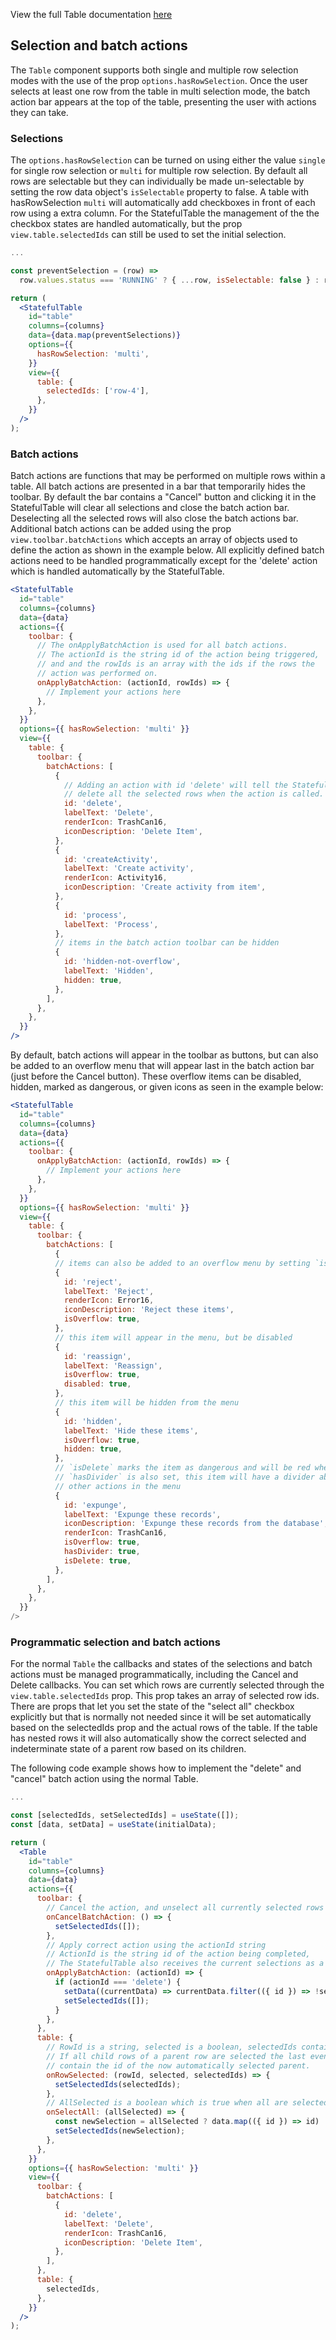 View the full Table documentation [here](/docs/1-watson-iot-table--playground)

## Selection and batch actions

The `Table` component supports both single and multiple row selection modes with the use of the prop
`options.hasRowSelection`. Once the user selects at least one row from the table in multi selection
mode, the batch action bar appears at the top of the table, presenting the user with actions they can take.

### Selections

The `options.hasRowSelection` can be turned on using either the value `single` for single row selection or `multi`
for multiple row selection. By default all rows are selectable but they can individually be made
un-selectable by setting the row data object's `isSelectable` property to false.
A table with hasRowSelection `multi` will automatically add checkboxes in front of each row using
a extra column. For the StatefulTable the management of the the checkbox states are handled automatically,
but the prop `view.table.selectedIds` can still be used to set the initial selection.

```jsx
...

const preventSelection = (row) =>
  row.values.status === 'RUNNING' ? { ...row, isSelectable: false } : row;

return (
  <StatefulTable
    id="table"
    columns={columns}
    data={data.map(preventSelections)}
    options={{
      hasRowSelection: 'multi',
    }}
    view={{
      table: {
        selectedIds: ['row-4'],
      },
    }}
  />
);
```

### Batch actions

Batch actions are functions that may be performed on multiple rows within a table. All batch actions are
presented in a bar that temporarily hides the toolbar. By default the bar contains a "Cancel" button and
clicking it in the StatefulTable will clear all selections and close the batch action bar. Deselecting all
the selected rows will also close the batch actions bar. Additional batch actions can be added using the prop
`view.toolbar.batchActions` which accepts an array of objects used to define the action as shown in the
example below. All explicitly defined batch actions need to be handled programmatically except for the 'delete' action
which is handled automatically by the StatefulTable.

```jsx
<StatefulTable
  id="table"
  columns={columns}
  data={data}
  actions={{
    toolbar: {
      // The onApplyBatchAction is used for all batch actions.
      // The actionId is the string id of the action being triggered,
      // and and the rowIds is an array with the ids if the rows the
      // action was performed on.
      onApplyBatchAction: (actionId, rowIds) => {
        // Implement your actions here
      },
    },
  }}
  options={{ hasRowSelection: 'multi' }}
  view={{
    table: {
      toolbar: {
        batchActions: [
          {
            // Adding an action with id 'delete' will tell the StatefulTable to
            // delete all the selected rows when the action is called.
            id: 'delete',
            labelText: 'Delete',
            renderIcon: TrashCan16,
            iconDescription: 'Delete Item',
          },
          {
            id: 'createActivity',
            labelText: 'Create activity',
            renderIcon: Activity16,
            iconDescription: 'Create activity from item',
          },
          {
            id: 'process',
            labelText: 'Process',
          },
          // items in the batch action toolbar can be hidden
          {
            id: 'hidden-not-overflow',
            labelText: 'Hidden',
            hidden: true,
          },
        ],
      },
    },
  }}
/>
```

By default, batch actions will appear in the toolbar as buttons, but can also be added to an overflow
menu that will appear last in the batch action bar (just before the Cancel button). These overflow
items can be disabled, hidden, marked as dangerous, or given icons as seen in the example below:

```jsx
<StatefulTable
  id="table"
  columns={columns}
  data={data}
  actions={{
    toolbar: {
      onApplyBatchAction: (actionId, rowIds) => {
        // Implement your actions here
      },
    },
  }}
  options={{ hasRowSelection: 'multi' }}
  view={{
    table: {
      toolbar: {
        batchActions: [
          {
          // items can also be added to an overflow menu by setting `isOverflow:true`
          {
            id: 'reject',
            labelText: 'Reject',
            renderIcon: Error16,
            iconDescription: 'Reject these items',
            isOverflow: true,
          },
          // this item will appear in the menu, but be disabled
          {
            id: 'reassign',
            labelText: 'Reassign',
            isOverflow: true,
            disabled: true,
          },
          // this item will be hidden from the menu
          {
            id: 'hidden',
            labelText: 'Hide these items',
            isOverflow: true,
            hidden: true,
          },
          // `isDelete` marks the item as dangerous and will be red when hovered or focused, because
          // `hasDivider` is also set, this item will have a divider above it separating it from
          // other actions in the menu
          {
            id: 'expunge',
            labelText: 'Expunge these records',
            iconDescription: 'Expunge these records from the database',
            renderIcon: TrashCan16,
            isOverflow: true,
            hasDivider: true,
            isDelete: true,
          },
        ],
      },
    },
  }}
/>
```

### Programmatic selection and batch actions

For the normal `Table` the callbacks and states of the selections and batch actions must be managed
programmatically, including the Cancel and Delete callbacks. You can set which rows are currently selected
through the `view.table.selectedIds` prop. This prop takes an array of selected row ids.
There are props that let you set the state of the "select all" checkbox explicitly but that is normally
not needed since it will be set automatically based on the selectedIds prop and the
actual rows of the table. If the table has nested rows it will also automatically show the correct selected
and indeterminate state of a parent row based on its children.

The following code example shows how to implement the "delete" and "cancel" batch action using the normal Table.

```jsx
...

const [selectedIds, setSelectedIds] = useState([]);
const [data, setData] = useState(initialData);

return (
  <Table
    id="table"
    columns={columns}
    data={data}
    actions={{
      toolbar: {
        // Cancel the action, and unselect all currently selected rows
        onCancelBatchAction: () => {
          setSelectedIds([]);
        },
        // Apply correct action using the actionId string
        // ActionId is the string id of the action being completed,
        // The StatefulTable also receives the current selections as a second argument.
        onApplyBatchAction: (actionId) => {
          if (actionId === 'delete') {
            setData((currentData) => currentData.filter(({ id }) => !selectedIds.includes(id)));
            setSelectedIds([]);
          }
        },
      },
      table: {
        // RowId is a string, selected is a boolean, selectedIds contain the new selection state.
        // If all child rows of a parent row are selected the last event's selectedIds param will also
        // contain the id of the now automatically selected parent.
        onRowSelected: (rowId, selected, selectedIds) => {
          setSelectedIds(selectedIds);
        },
        // AllSelected is a boolean which is true when all are selected, false otherwise
        onSelectAll: (allSelected) => {
          const newSelection = allSelected ? data.map(({ id }) => id) : [];
          setSelectedIds(newSelection);
        },
      },
    }}
    options={{ hasRowSelection: 'multi' }}
    view={{
      toolbar: {
        batchActions: [
          {
            id: 'delete',
            labelText: 'Delete',
            renderIcon: TrashCan16,
            iconDescription: 'Delete Item',
          },
        ],
      },
      table: {
        selectedIds,
      },
    }}
  />
);
```
